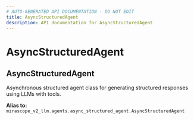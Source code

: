 ```yaml
---
# AUTO-GENERATED API DOCUMENTATION - DO NOT EDIT
title: AsyncStructuredAgent
description: API documentation for AsyncStructuredAgent
---
```


# AsyncStructuredAgent

## <ApiType type="Alias" path="agents/AsyncStructuredAgent" symbolName="AsyncStructuredAgent" /> AsyncStructuredAgent

Asynchronous structured agent class for generating structured responses using LLMs with tools.


**Alias to:** `mirascope_v2_llm.agents.async_structured_agent.AsyncStructuredAgent`
